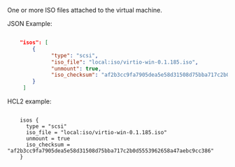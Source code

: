 <!-- Code generated from the comments of the ISOsConfig struct in builder/proxmox/common/config.go; DO NOT EDIT MANUALLY -->

One or more ISO files attached to the virtual machine.

JSON Example:

```json

	"isos": [
		{
			  "type": "scsi",
			  "iso_file": "local:iso/virtio-win-0.1.185.iso",
			  "unmount": true,
			  "iso_checksum": "af2b3cc9fa7905dea5e58d31508d75bba717c2b0d5553962658a47aebc9cc386"
		}
	 ]

```
HCL2 example:

```hcl

	isos {
	  type = "scsi"
	  iso_file = "local:iso/virtio-win-0.1.185.iso"
	  unmount = true
	  iso_checksum = "af2b3cc9fa7905dea5e58d31508d75bba717c2b0d5553962658a47aebc9cc386"
	}

```

<!-- End of code generated from the comments of the ISOsConfig struct in builder/proxmox/common/config.go; -->
